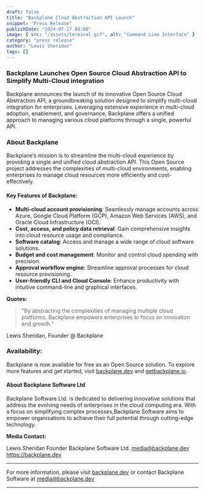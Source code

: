 ```yaml
---
draft: false
title: "Backplane Cloud Abstraction API Launch"
snippet: "Press Release"
publishDate: "2024-07-17 08:00"
image: { src: "/assets/terminal.gif", alt: "Command Line Interface" }
category: "press release"
author: "Lewis Sheridan"
tags: []
---
```


### Backplane Launches Open Source Cloud Abstraction API to Simplify Multi-Cloud integration

Backplane announces the launch of its innovative Open Source Cloud Abstraction API, a groundbreaking solution designed to simplify multi-cloud integration for enterprises. Leveraging extensive experience in multi-cloud adoption, enablement, and governance, Backplane offers a unified approach to managing various cloud platforms through a single, powerful API.

### About Backplane

Backplane’s mission is to streamline the multi-cloud experience by providing a single and unified cloud abstraction API. This Open Source project addresses the complexities of multi-cloud environments, enabling enterprises to manage cloud resources more efficiently and cost-effectively.

#### Key Features of Backplane:

- **Multi-cloud account provisioning**: Seamlessly manage accounts across Azure, Google Cloud Platform (GCP), Amazon Web Services (AWS), and Oracle Cloud Infrastructure (OCI).
- **Cost, access, and policy data retrieval**: Gain comprehensive insights into cloud resource usage and compliance.
- **Software catalog**: Access and manage a wide range of cloud software solutions.
- **Budget and cost management**: Monitor and control cloud spending with precision.
- **Approval workflow engine**: Streamline approval processes for cloud resource provisioning.
- **User-friendly CLI and Cloud Console**: Enhance productivity with intuitive command-line and graphical interfaces.

**Quotes:**

> "By abstracting the complexities of managing multiple cloud platforms, Backplane empowers enterprises to focus on innovation and growth."

Lewis Sheridan, Founder @ Backplane

### Availability:

Backplane is now available for free as an Open Source solution. To explore more features and get started, visit [backplane.dev](https://backplane.dev) and [getbackplane.io](https://getbackplane.io).

#### About Backplane Software Ltd

Backplane Software Ltd. is dedicated to delivering innovative solutions that address the evolving needs of enterprises in the cloud computing era. With a focus on simplifying complex processes,Backplane Software aims to empower organisations to achieve their full potential through cutting-edge technology.

**Media Contact:**

Lewis Sheridan
Founder
Backplane Software Ltd.
media@backplane.dev
https://backplane.dev

---

For more information, please visit [backplane.dev](https://backplane.dev) or contact Backplane Software at media@backplane.dev

---
